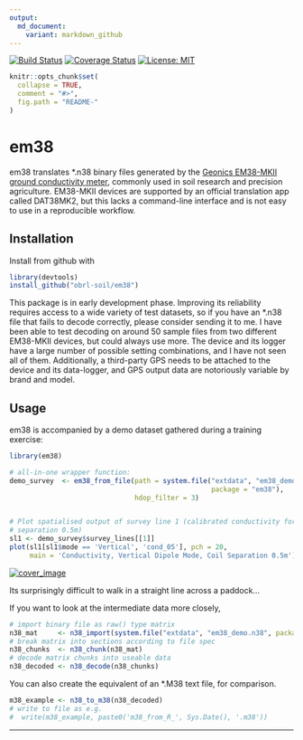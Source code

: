 ```yaml
---
output:
  md_document:
    variant: markdown_github
---
```


<!-- README.md is generated from README.Rmd. Please edit that file -->

[![Build Status](https://travis-ci.com/obrl-soil/em38.svg?branch=master)](https://travis-ci.com/obrl-soil/em38)
[![Coverage Status](https://img.shields.io/codecov/c/github/obrl-soil/em38/master.svg)](https://codecov.io/github/obrl-soil/em38?branch=master)
[![License: MIT](https://img.shields.io/badge/License-MIT-yellow.svg)](https://opensource.org/licenses/MIT)

```r
knitr::opts_chunk$set(
  collapse = TRUE,
  comment = "#>",
  fig.path = "README-"
)
```

# em38

em38 translates \*.n38 binary files generated by the [Geonics EM38-MKII ground conductivity meter](http://geonics.com/html/em38.html), commonly used in soil research and precision agriculture. EM38-MKII devices are supported by an official translation app called DAT38MK2, but this lacks a command-line interface and is not easy to use in a reproducible workflow. 

## Installation

Install from github with

```r
library(devtools)
install_github("obrl-soil/em38")
```

This package is in early development phase. Improving its reliability requires access to a wide variety of test datasets, so if you have an \*.n38 file that fails to decode correctly, please consider sending it to me. I have been able to test decoding on around 50 sample files from two different EM38-MKII devices, but could always use more. The device and its logger have a large number of possible setting combinations, and I have not seen all of them. Additionally, a third-party GPS needs to be attached to the device and its data-logger, and GPS output data are notoriously variable by brand and model.

## Usage

em38 is accompanied by a demo dataset gathered during a training exercise:

```r
library(em38)

# all-in-one wrapper function:
demo_survey  <- em38_from_file(path = system.file("extdata", "em38_demo.n38", 
                                                  package = "em38"),
                               hdop_filter = 3)


# Plot spatialised output of survey line 1 (calibrated conductivity for coil
# separation 0.5m)
sl1 <- demo_survey$survey_lines[[1]]
plot(sl1[sl1$mode == 'Vertical', 'cond_05'], pch = 20, 
     main = 'Conductivity, Vertical Dipole Mode, Coil Separation 0.5m')
```

[![cover_image](man/figures/README-example-1.png)](https://obrl-soil.github.io/em38)

Its surprisingly difficult to walk in a straight line across a paddock...

If you want to look at the intermediate data more closely,

```r
# import binary file as raw() type matrix
n38_mat     <- n38_import(system.file("extdata", "em38_demo.n38", package = "em38"))
# break matrix into sections according to file spec 
n38_chunks  <- n38_chunk(n38_mat)
# decode matrix chunks into useable data
n38_decoded <- n38_decode(n38_chunks)
```

You can also create the equivalent of an \*.M38 text file, for comparison.

```r
m38_example <- n38_to_m38(n38_decoded)
# write to file as e.g.
#  write(m38_example, paste0('m38_from_R_', Sys.Date(), '.m38'))
```

***
